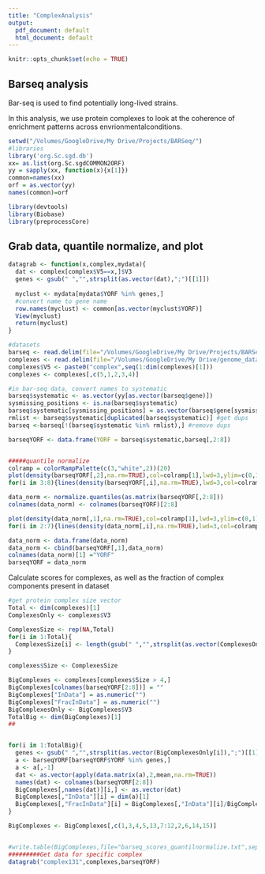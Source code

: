 ```yaml
---
title: "ComplexAnalysis"
output:
  pdf_document: default
  html_document: default
---
```


```r
knitr::opts_chunk$set(echo = TRUE)
```

## Barseq analysis

Bar-seq is used to find potentially long-lived strains.

In this analysis, we use protein complexes to look at the coherence of enrichment patterns across envrionmentalconditions.



```r
setwd("/Volumes/GoogleDrive/My Drive/Projects/BARSeq/")
#libraries
library('org.Sc.sgd.db')
xx= as.list(org.Sc.sgdCOMMON2ORF)
yy = sapply(xx, function(x){x[1]})
common=names(xx)
orf = as.vector(yy)
names(common)=orf

library(devtools)
library(Biobase)
library(preprocessCore)

```

## Grab data, quantile normalize, and plot

```r

datagrab <- function(x,complex,mydata){
  dat <- complex[complex$V5==x,]$V3
  genes <- gsub(" ","",strsplit(as.vector(dat),";")[[1]])
  
  myclust <- mydata[mydata$YORF %in% genes,]
  #convert name to gene name
  row.names(myclust) <- common[as.vector(myclust$YORF)]
  View(myclust)
  return(myclust)
}

#datasets
barseq <- read.delim(file="/Volumes/GoogleDrive/My Drive/Projects/BARSeq/allBarSeq_20181112.txt",sep="\t",header=TRUE)
complexes <- read.delim(file="/Volumes/GoogleDrive/My Drive/genome_data/Yeast/Datasets/yeastcomplexes.txt",sep="\t",header=FALSE)
complexes$V5 <- paste0("complex",seq(1:dim(complexes)[1]))
complexes <- complexes[,c(5,1,2,3,4)]

#in bar-seq data, convert names to systematic
barseq$systematic <- as.vector(yy[as.vector(barseq$gene)])
sysmissing_positions <- is.na(barseq$systematic)
barseq$systematic[sysmissing_positions] = as.vector(barseq$gene[sysmissing_positions])
rmlist <- barseq$systematic[duplicated(barseq$systematic)] #get dups
barseq <-barseq[!(barseq$systematic %in% rmlist),] #remove dups

barseqYORF <- data.frame(YORF = barseq$systematic,barseq[,2:8])


#####quantile normalize
colramp = colorRampPalette(c(3,"white",2))(20)
plot(density(barseqYORF[,2],na.rm=TRUE),col=colramp[1],lwd=3,ylim=c(0,1))
for(i in 3:8){lines(density(barseqYORF[,i],na.rm=TRUE),lwd=3,col=colramp[i])}

data_norm <- normalize.quantiles(as.matrix(barseqYORF[,2:8]))
colnames(data_norm) <- colnames(barseqYORF)[2:8]

plot(density(data_norm[,1],na.rm=TRUE),col=colramp[1],lwd=3,ylim=c(0,1))
for(i in 2:7){lines(density(data_norm[,i],na.rm=TRUE),lwd=3,col=colramp[i])}

data_norm <- data.frame(data_norm)
data_norm <- cbind(barseqYORF[,1],data_norm)
colnames(data_norm)[1] ="YORF"
barseqYORF = data_norm

```

Calculate scores for complexes, as well as the fraction of complex components present in dataset

```r
#get protein complex size vector
Total <- dim(complexes)[1]
ComplexesOnly <- complexes$V3

ComplexesSize <- rep(NA,Total)
for(i in 1:Total){
  ComplexesSize[i] <- length(gsub(" ","",strsplit(as.vector(ComplexesOnly[i]),";")[[1]]))
}

complexes$Size <- ComplexesSize

BigComplexes <- complexes[complexes$Size > 4,]
BigComplexes[colnames(barseqYORF[2:8])] = ""
BigComplexes["InData"] = as.numeric("")
BigComplexes["FracInData"] = as.numeric("")
BigComplexesOnly <- BigComplexes$V3
TotalBig <- dim(BigComplexes)[1]
##


for(i in 1:TotalBig){
  genes <- gsub(" ","",strsplit(as.vector(BigComplexesOnly[i]),";")[[1]])
  a <- barseqYORF[barseqYORF$YORF %in% genes,]
  a <- a[,-1]
  dat <- as.vector(apply(data.matrix(a),2,mean,na.rm=TRUE))
  names(dat) <- colnames(barseqYORF[2:8])
  BigComplexes[,names(dat)][i,] <- as.vector(dat)
  BigComplexes[,"InData"][i] = dim(a)[1]
  BigComplexes[,"FracInData"][i] = BigComplexes[,"InData"][i]/BigComplexes[,"Size"][i]
}

BigComplexes <- BigComplexes[,c(1,3,4,5,13,7:12,2,6,14,15)]


#write.table(BigComplexes,file="barseq_scores_quantilnormalize.txt",sep="\t",col.names=NA)
#########Get data for specific complex
datagrab("complex131",complexes,barseqYORF)
```